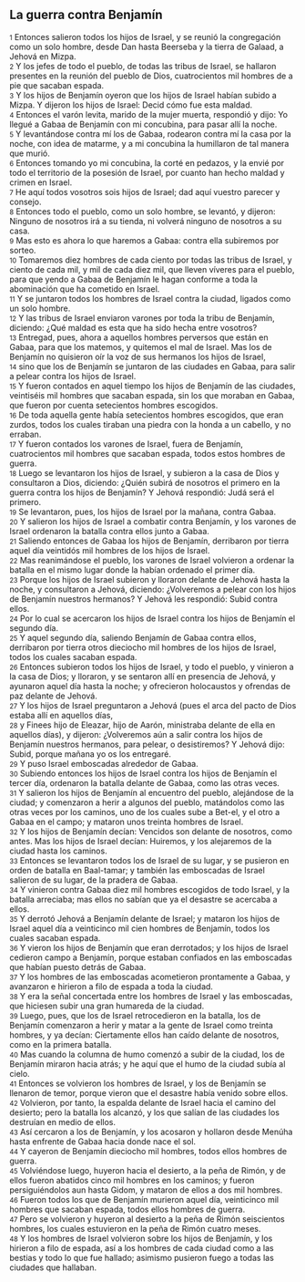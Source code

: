 == La guerra contra Benjamín ==

{{anchor|1}} <small>1</small> Entonces salieron todos los hijos de Israel, y se reunió la congregación como un solo hombre, desde Dan hasta Beerseba y la tierra de Galaad, a Jehová en Mizpa.<br>
{{anchor|2}} <small>2</small> Y los jefes de todo el pueblo, de todas las tribus de Israel, se hallaron presentes en la reunión del pueblo de Dios, cuatrocientos mil hombres de a pie que sacaban espada.<br>
{{anchor|3}} <small>3</small> Y los hijos de Benjamín oyeron que los hijos de Israel habían subido a Mizpa. Y dijeron los hijos de Israel: Decid cómo fue esta maldad.<br>
{{anchor|4}} <small>4</small> Entonces el varón levita, marido de la mujer muerta, respondió y dijo: Yo llegué a Gabaa de Benjamín con mi concubina, para pasar allí la noche.<br>
{{anchor|5}} <small>5</small> Y levantándose contra mí los de Gabaa, rodearon contra mí la casa por la noche, con idea de matarme, y a mi concubina la humillaron de tal manera que murió.<br>
{{anchor|6}} <small>6</small> Entonces tomando yo mi concubina, la corté en pedazos, y la envié por todo el territorio de la posesión de Israel, por cuanto han hecho maldad y crimen en Israel.<br>
{{anchor|7}} <small>7</small> He aquí todos vosotros sois hijos de Israel; dad aquí vuestro parecer y consejo.<br>
{{anchor|8}} <small>8</small> Entonces todo el pueblo, como un solo hombre, se levantó, y dijeron: Ninguno de nosotros irá a su tienda, ni volverá ninguno de nosotros a su casa.<br>
{{anchor|9}} <small>9</small> Mas esto es ahora lo que haremos a Gabaa: contra ella subiremos por sorteo.<br>
{{anchor|10}} <small>10</small> Tomaremos diez hombres de cada ciento por todas las tribus de Israel, y ciento de cada mil, y mil de cada diez mil, que lleven víveres para el pueblo, para que yendo a Gabaa de Benjamín le hagan conforme a toda la abominación que ha cometido en Israel.<br>
{{anchor|11}} <small>11</small> Y se juntaron todos los hombres de Israel contra la ciudad, ligados como un solo hombre.<br>
{{anchor|12}} <small>12</small> Y las tribus de Israel enviaron varones por toda la tribu de Benjamín, diciendo: ¿Qué maldad es esta que ha sido hecha entre vosotros?<br>
{{anchor|13}} <small>13</small> Entregad, pues, ahora a aquellos hombres perversos que están en Gabaa, para que los matemos, y quitemos el mal de Israel. Mas los de Benjamín no quisieron oír la voz de sus hermanos los hijos de Israel,<br>
{{anchor|14}} <small>14</small> sino que los de Benjamín se juntaron de las ciudades en Gabaa, para salir a pelear contra los hijos de Israel.<br>
{{anchor|15}} <small>15</small> Y fueron contados en aquel tiempo los hijos de Benjamín de las ciudades, veintiséis mil hombres que sacaban espada, sin los que moraban en Gabaa, que fueron por cuenta setecientos hombres escogidos.<br>
{{anchor|16}} <small>16</small> De toda aquella gente había setecientos hombres escogidos, que eran zurdos, todos los cuales tiraban una piedra con la honda a un cabello, y no erraban.<br>
{{anchor|17}} <small>17</small> Y fueron contados los varones de Israel, fuera de Benjamín, cuatrocientos mil hombres que sacaban espada, todos estos hombres de guerra.<br>
{{anchor|18}} <small>18</small> Luego se levantaron los hijos de Israel, y subieron a la casa de Dios y consultaron a Dios, diciendo: ¿Quién subirá de nosotros el primero en la guerra contra los hijos de Benjamín? Y Jehová respondió: Judá será el primero.<br>
{{anchor|19}} <small>19</small> Se levantaron, pues, los hijos de Israel por la mañana, contra Gabaa.<br>
{{anchor|20}} <small>20</small> Y salieron los hijos de Israel a combatir contra Benjamín, y los varones de Israel ordenaron la batalla contra ellos junto a Gabaa.<br>
{{anchor|21}} <small>21</small> Saliendo entonces de Gabaa los hijos de Benjamín, derribaron por tierra aquel día veintidós mil hombres de los hijos de Israel.<br>
{{anchor|22}} <small>22</small> Mas reanimándose el pueblo, los varones de Israel volvieron a ordenar la batalla en el mismo lugar donde la habían ordenado el primer día.<br>
{{anchor|23}} <small>23</small> Porque los hijos de Israel subieron y lloraron delante de Jehová hasta la noche, y consultaron a Jehová, diciendo: ¿Volveremos a pelear con los hijos de Benjamín nuestros hermanos? Y Jehová les respondió: Subid contra ellos.<br>
{{anchor|24}} <small>24</small> Por lo cual se acercaron los hijos de Israel contra los hijos de Benjamín el segundo día.<br>
{{anchor|25}} <small>25</small> Y aquel segundo día, saliendo Benjamín de Gabaa contra ellos, derribaron por tierra otros dieciocho mil hombres de los hijos de Israel, todos los cuales sacaban espada.<br>
{{anchor|26}} <small>26</small> Entonces subieron todos los hijos de Israel, y todo el pueblo, y vinieron a la casa de Dios; y lloraron, y se sentaron allí en presencia de Jehová, y ayunaron aquel día hasta la noche; y ofrecieron holocaustos y ofrendas de paz delante de Jehová.<br>
{{anchor|27}} <small>27</small> Y los hijos de Israel preguntaron a Jehová (pues el arca del pacto de Dios estaba allí en aquellos días,<br>
{{anchor|28}} <small>28</small> y Finees hijo de Eleazar, hijo de Aarón, ministraba delante de ella en aquellos días), y dijeron: ¿Volveremos aún a salir contra los hijos de Benjamín nuestros hermanos, para pelear, o desistiremos? Y Jehová dijo: Subid, porque mañana yo os los entregaré.<br>
{{anchor|29}} <small>29</small> Y puso Israel emboscadas alrededor de Gabaa.<br>
{{anchor|30}} <small>30</small> Subiendo entonces los hijos de Israel contra los hijos de Benjamín el tercer día, ordenaron la batalla delante de Gabaa, como las otras veces.<br>
{{anchor|31}} <small>31</small> Y salieron los hijos de Benjamín al encuentro del pueblo, alejándose de la ciudad; y comenzaron a herir a algunos del pueblo, matándolos como las otras veces por los caminos, uno de los cuales sube a Bet-el, y el otro a Gabaa en el campo; y mataron unos treinta hombres de Israel.<br>
{{anchor|32}} <small>32</small> Y los hijos de Benjamín decían: Vencidos son delante de nosotros, como antes. Mas los hijos de Israel decían: Huiremos, y los alejaremos de la ciudad hasta los caminos.<br>
{{anchor|33}} <small>33</small> Entonces se levantaron todos los de Israel de su lugar, y se pusieron en orden de batalla en Baal-tamar; y también las emboscadas de Israel salieron de su lugar, de la pradera de Gabaa.<br>
{{anchor|34}} <small>34</small> Y vinieron contra Gabaa diez mil hombres escogidos de todo Israel, y la batalla arreciaba; mas ellos no sabían que ya el desastre se acercaba a ellos.<br>
{{anchor|35}} <small>35</small> Y derrotó Jehová a Benjamín delante de Israel; y mataron los hijos de Israel aquel día a veinticinco mil cien hombres de Benjamín, todos los cuales sacaban espada.<br>
{{anchor|36}} <small>36</small> Y vieron los hijos de Benjamín que eran derrotados; y los hijos de Israel cedieron campo a Benjamín, porque estaban confiados en las emboscadas que habían puesto detrás de Gabaa.<br>
{{anchor|37}} <small>37</small> Y los hombres de las emboscadas acometieron prontamente a Gabaa, y avanzaron e hirieron a filo de espada a toda la ciudad.<br>
{{anchor|38}} <small>38</small> Y era la señal concertada entre los hombres de Israel y las emboscadas, que hiciesen subir una gran humareda de la ciudad.<br>
{{anchor|39}} <small>39</small> Luego, pues, que los de Israel retrocedieron en la batalla, los de Benjamín comenzaron a herir y matar a la gente de Israel como treinta hombres, y ya decían: Ciertamente ellos han caído delante de nosotros, como en la primera batalla.<br>
{{anchor|40}} <small>40</small> Mas cuando la columna de humo comenzó a subir de la ciudad, los de Benjamín miraron hacia atrás; y he aquí que el humo de la ciudad subía al cielo.<br>
{{anchor|41}} <small>41</small> Entonces se volvieron los hombres de Israel, y los de Benjamín se llenaron de temor, porque vieron que el desastre había venido sobre ellos.<br>
{{anchor|42}} <small>42</small> Volvieron, por tanto, la espalda delante de Israel hacia el camino del desierto; pero la batalla los alcanzó, y los que salían de las ciudades los destruían en medio de ellos.<br>
{{anchor|43}} <small>43</small> Así cercaron a los de Benjamín, y los acosaron y hollaron desde Menúha hasta enfrente de Gabaa hacia donde nace el sol.<br>
{{anchor|44}} <small>44</small> Y cayeron de Benjamín dieciocho mil hombres, todos ellos hombres de guerra.<br>
{{anchor|45}} <small>45</small> Volviéndose luego, huyeron hacia el desierto, a la peña de Rimón, y de ellos fueron abatidos cinco mil hombres en los caminos; y fueron persiguiéndolos aun hasta Gidom, y mataron de ellos a dos mil hombres.<br>
{{anchor|46}} <small>46</small> Fueron todos los que de Benjamín murieron aquel día, veinticinco mil hombres que sacaban espada, todos ellos hombres de guerra.<br>
{{anchor|47}} <small>47</small> Pero se volvieron y huyeron al desierto a la peña de Rimón seiscientos hombres, los cuales estuvieron en la peña de Rimón cuatro meses.<br>
{{anchor|48}} <small>48</small> Y los hombres de Israel volvieron sobre los hijos de Benjamín, y los hirieron a filo de espada, así a los hombres de cada ciudad como a las bestias y todo lo que fue hallado; asimismo pusieron fuego a todas las ciudades que hallaban.<br>
